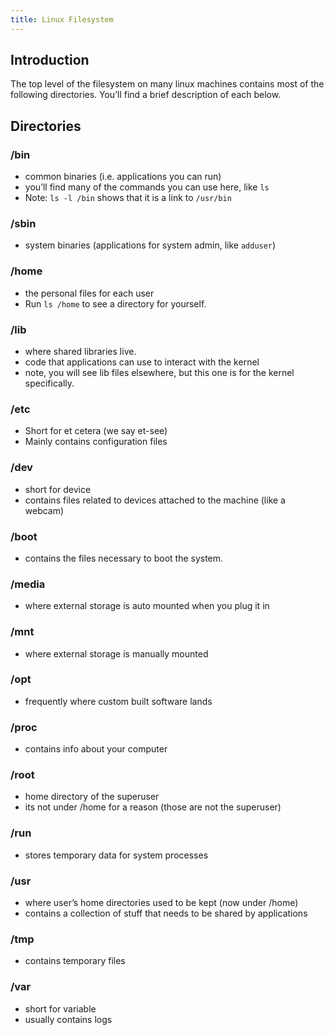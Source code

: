 ```yaml
---
title: Linux Filesystem
---
```

## Introduction

The top level of the filesystem on many linux machines contains most of the following directories. You'll find a brief description of each below.

## Directories

### /bin

- common binaries (i.e. applications you can run)
- you'll find many of the commands you can use here, like `ls`
- Note: `ls -l /bin` shows that it is a link to `/usr/bin`

### /sbin

- system binaries (applications for system admin, like `adduser`)

### /home

- the personal files for each user
- Run `ls /home` to see a directory for yourself.

### /lib

- where shared libraries live.
- code that applications can use to interact with the kernel
- note, you will see lib files elsewhere, but this one is for the kernel specifically.

### /etc

- Short for et cetera (we say et-see)
- Mainly contains configuration files

### /dev

- short for device
- contains files related to devices attached to the machine (like a webcam)

### /boot

- contains the files necessary to boot the system.

### /media

- where external storage is auto mounted when you plug it in

### /mnt 

- where external storage is manually mounted

### /opt

- frequently where custom built software lands

### /proc 

- contains info about your computer 

### /root 

- home directory of the superuser
- its not under /home for a reason (those are not the superuser)

### /run

- stores temporary data for system processes

### /usr

- where user's home directories used to be kept (now under /home)
- contains a collection of stuff that needs to be shared by applications 

### /tmp

- contains temporary files

### /var

- short for variable
- usually contains logs